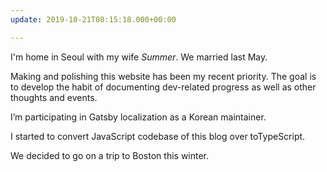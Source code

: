 ```yaml
---
update: 2019-10-21T08:15:18.000+00:00

---
```

I'm home in Seoul with my wife _Summer_. We married last May.

Making and polishing this website has been my recent priority. The goal is to develop the habit of documenting dev-related progress as well as other thoughts and events.

I’m participating in Gatsby localization as a Korean maintainer.

I started to convert JavaScript codebase of this blog over toTypeScript.

We decided to go on a trip to Boston this winter.
